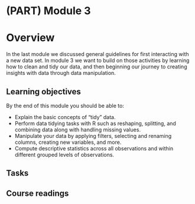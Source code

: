 # (PART) Module 3 {-}

# Overview

In the last module we discussed general guidelines for first interacting with a new data set. In module 3 we want to build on those activities by learning how to clean and tidy our data, and then beginning our journey to creating insights with data through data manipulation.

## Learning objectives

By the end of this module you should be able to:

- Explain the basic concepts of "tidy" data.
- Perform data tidying tasks with R such as reshaping, splitting, and combining data along with handling missing values.
- Manipulate your data by applying filters, selecting and renaming columns, creating new variables, and more.
- Compute descriptive statistics across all observations and within different grouped levels of observations.

## Tasks


## Course readings
